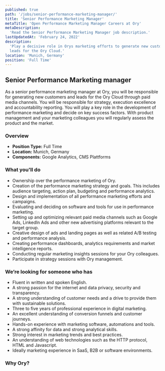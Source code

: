 ```yaml
---
published: true
path: '/jobs/senior-performance-marketing-manager/'
title: 'Senior Performance Marketing Manager'
metaTitle: 'Open Performance Marketing Manager Careers at Ory'
metaDescription:
  'Read the Senior Performance Marketing Manager job description.'
lastUpdatedAt: 'February 24, 2022'
description:
  'Play a decisive role in Orys marketing efforts to generate new customers and
  leads for the Ory Cloud.'
location: 'Munich, Germany'
position: 'Full Time'
---
```



## Senior Performance Marketing manager

<About />

As a senior performance marketing manager at Ory, you will be responsible for
generating new customers and leads for the Ory Cloud through paid media
channels. You will be responsible for strategy, execution excellence and
accountability reporting. You will play a key role in the development of
performance marketing and decide on key success factors. With product management
and your marketing colleagues you will regularly assess the product and the
market.

### Overview

- **Position Type:** Full Time
- **Location:** Munich, Germany
- **Components:** Google Analytics, CMS Plattforms

### What you'll do

- Ownership over the performance marketing of Ory.
- Creation of the performance marketing strategy and goals. This includes
  audience targeting, action plan, budgeting and performance analytics.
- Design and implementation of all performance marketing efforts and campaigns.
- Evaluating and deciding on software and tools for use in performance
  marketing.
- Setting up and optimizing relevant paid media channels such as Google Ads,
  LinkedIn Ads and other new advertising platforms relevant to the target group.
- Creative design of ads and landing pages as well as related A/B testing and
  performance analysis.
- Creating performance dashboards, analytics requirements and market
  intelligence reports.
- Conducting regular marketing insights sessions for your Ory colleagues.
- Participate in strategy sessions with Ory management.

### We’re looking for someone who has

- Fluent in written and spoken English.
- A strong passion for the internet and data privacy, security and transparency.
- A strong understanding of customer needs and a drive to provide them with
  sustainable solutions.
- Three to five years of professional experience in digital marketing.
- An excellent understanding of conversion funnels and customer journeys.
- Hands-on experience with marketing software, automations and tools.
- A strong affinity for data and strong analytical skills.
- Strong interest in marketing trends and best practices.
- An understanding of web technologies such as the HTTP protocol, HTML and
  Javascript.
- Ideally marketing experience in SaaS, B2B or software environments.

### Why Ory?

<WorkAtOry />
